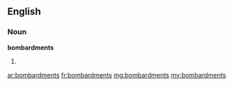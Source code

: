 ==English==

===Noun===
'''bombardments'''

# {{plural of|bombardment}}

[[ar:bombardments]]
[[fr:bombardments]]
[[mg:bombardments]]
[[my:bombardments]]